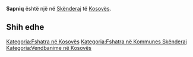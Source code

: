 {{Fshat në 
 | Emri                = Sapniq
 | EmriAlt                = 
 | NAME_SHORT_FORM=      
 | NAME_GENERIC=      
 | NAME_SORT_NAME_RO=      SAPNIQ
 | FULL_NAME_RO = Sapniq
 | FULL_NAME_ND_RO=Sapniq
 | SORT_NAME_RG=SAPNIQ
 | FULL_NAME_RG=Sapniq
 | FULL_NAME_ND_RG=Sapniq
 | SRP_NAME_SHORT_FORM=      
 | SRP_NAME_GENERIC=      
 | SRP_NAME_SORT_NAME_RO=      
 | SRP_FULL_NAME_RO = 
 | SRP_FULL_NAME_ND_RO=
 | SRP_SORT_NAME_RG=
 | SRP_FULL_NAME_RG=
 | SRP_FULL_NAME_ND_RG=
 | Emri (Rasa dhanore) = 
 | Figura              = 
 | Shteti              = Kosovo
 | Komuna              = Skënderaj
 | Kodi postar         = 
 | Sipërfaqja          = 

 | Popullsia           = 

 | Regj. i popullsisë  = 
 | Dend. e popullsisë  = 
 | Faqja zyrtare       = 
 <!--- Koordinatat ----> 
 | Gjerësia            = 42.383056
 | Gjatësia            = 20.584722
 | Lartësia            = 
}}
'''Sapniq''' është një [[]] në [[Skënderaj]] të [[Kosovës]].

<!-- == Gjeografia == -->
<!-- == Historia == -->
<!-- == Demografia == -->
== Shih edhe ==
{{Komuna Skënderaj}}
{{Kosovo-Administrata-Cung}}

[[Kategoria:Fshatra në Kosovës]]
[[Kategoria:Fshatra në Kommunes Skënderaj]]
[[Kategoria:Vendbanime në Kosovës]]